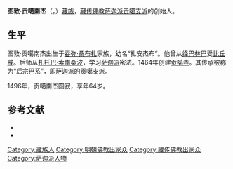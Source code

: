 '''图敦·贡噶南杰'''（{{bo|z=ཐུ་སྟོན་ཀུན་དགའ་རྣམ་རྒྱལ་|w=thu ston kun dga' rnam rgyal}}，{{bd|1432年||1496年}}）[[藏族|藏族]]，[[藏传佛教|藏传佛教]][[萨迦派|萨迦派]][[贡噶派|贡噶支派]]的创始人。

==生平==
图敦·贡噶南杰出生于[[吞弥·桑布扎|吞弥·桑布扎]]家族，幼名“扎安杰布”。他曾从[[绛巴林巴|绛巴林巴]]受[[比丘戒|比丘戒]]。后师从[[扎托巴·索南桑波|扎托巴·索南桑波]]，学习[[萨迦派|萨迦派]]密法。1464年创建[[贡噶寺|贡噶寺]]。其传承被称为“后宗巴系”，即[[萨迦派|萨迦派]]的贡噶支派。

1496年，贡噶南杰圆寂，享年64岁。

== 参考文献 ==
{{ReflistH}}
* {{cite book|title=中国藏传佛教名僧录|publisher=甘肃民族出版社|author=唐景福}}
* {{cite book|title=中国民族史人物辞典|editor=高文德|publisher=中国社会科学出版社|year=1990}}
{{ReflistF}}

{{宗教人物小作品}}
[[Category:藏族人|Category:藏族人]]
[[Category:明朝佛教出家众|Category:明朝佛教出家众]]
[[Category:藏传佛教出家众|Category:藏传佛教出家众]]
[[Category:萨迦派人物|Category:萨迦派人物]]